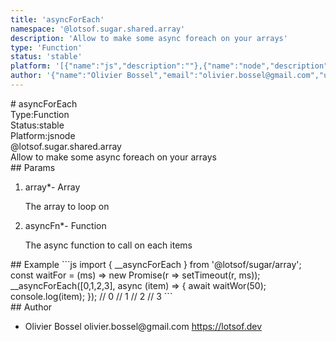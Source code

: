 ```yaml
---
title: 'asyncForEach'
namespace: '@lotsof.sugar.shared.array'
description: 'Allow to make some async foreach on your arrays'
type: 'Function'
status: 'stable'
platform: '[{"name":"js","description":""},{"name":"node","description":""}]'
author: '{"name":"Olivier Bossel","email":"olivier.bossel@gmail.com","url":"https://lotsof.dev"}'
---
```

<div class="docmap-mdx">
# asyncForEach
<div class="_metas">
<div class="_type"><span class="_type-label">Type:</span><span class="_type-value">Function</span></div>
<div class="_status"><span class="_status-label">Status:</span><span class="_status-value -stable">stable</span></div>
<div class="_platform"><span class="_platform-label">Platform:</span><span class="_platform-value -js">js</span><span class="_platform-value -node">node</span></div>
</div>
<div class="_namespace">@lotsof.sugar.shared.array</div>
<div class="_description typo-lead typo-format">
Allow to make some async foreach on your arrays
</div>
<div class="_params">
## Params
<ol class="_list">
<li class="_item">
<span class="_name">array<span class="_required">*</span></span><span class="_default">-</span> <span class="_type">Array</span>
<p class="_description">The array to loop on</p>
</li>
<li class="_item">
<span class="_name">asyncFn<span class="_required">*</span></span><span class="_default">-</span> <span class="_type">Function</span>
<p class="_description">The async function to call on each items</p>
</li>
</ol>
</div>
<div class="_examples">
## Example
```js
import { __asyncForEach } from '@lotsof/sugar/array';
const waitFor = (ms) => new Promise(r => setTimeout(r, ms));
__asyncForEach([0,1,2,3], async (item) => {
   await waitWor(50);
   console.log(item);
});
// 0
// 1
// 2
// 3
```
</div>
<div class="_author">
## Author
<ul class="_list">
<li class="_item">
<span class="_name">Olivier Bossel</span>
<span class="_email">olivier.bossel@gmail.com</span>
<a href="https://lotsof.dev" target="_blank" class="_url">https://lotsof.dev</a>
</li>
</ul>
</div>
</div>
